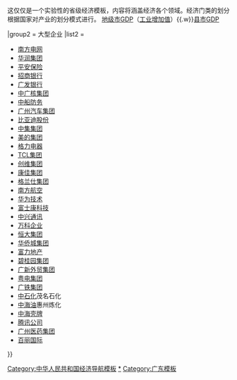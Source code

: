 <noinclude>
这仅仅是一个实验性的省级经济模板，内容将涵盖经济各个领域。经济门类的划分根据国家对产业的划分模式进行。
</noinclude>{{Navbox
|name  = 广东经济
|title = [[广东经济]]
|image = [[File:China Guangdong.svg|60px]]
|listclass = hlist
|group1 = 统计数据
|list1  = [[广东省地区生产总值|广东历年GDP]]{{.w}}[[广东各地级市地区生产总值列表|地级市GDP]]（[[广东各地级市工业增加值列表|工业增加值]]）{{.w}}[[广东各县市地区生产总值列表|县市GDP]]

|group2 = 大型企业
|list2  =
* [[南方电网]]
* [[华润集团]]
* [[平安保险]]
* [[招商银行]]
* [[广发银行]]
* [[中广核集团]]
* [[中船防务]]
* [[广州汽车集团]]
* [[比亚迪股份]]
* [[中集集团]]
* [[美的集团]]
* [[格力电器]]
* [[TCL集团]]
* [[创维集团]]
* [[康佳集团]]
* [[格兰仕集团]]
* [[南方航空]]
* [[华为技术]]
* [[富士康|富士康科技]]
* [[中兴通讯]]
* [[万科企业]]
* [[恒大集团]]
* [[华侨城集团]]
* [[富力地产]]
* [[碧桂园集团]]
* [[广新外贸集团]]
* [[粤电集团]]
* [[广铁集团]]
* [[中石化]]茂名石化
* [[中海油]]惠州炼化
* [[中海油|中海]][[壳牌]]
* [[腾讯公司]]
* [[广州医药集团]]
* [[百丽国际]]
}}<noinclude>
[[Category:中华人民共和国经济导航模板]]
[[Category:广东经济|*]]
[[Category:广东模板]]
</noinclude>